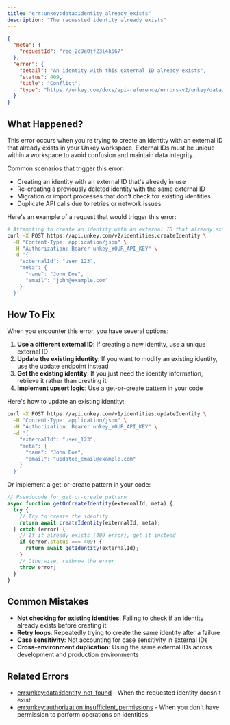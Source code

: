 ```yaml
---
title: "err:unkey:data:identity_already_exists"
description: "The requested identity already exists"
---
```



```json Example
{
  "meta": {
    "requestId": "req_2c9a0jf23l4k567"
  },
  "error": {
    "detail": "An identity with this external ID already exists",
    "status": 409,
    "title": "Conflict",
    "type": "https://unkey.com/docs/api-reference/errors-v2/unkey/data/identity_already_exists"
  }
}
```

## What Happened?

This error occurs when you're trying to create an identity with an external ID that already exists in your Unkey workspace. External IDs must be unique within a workspace to avoid confusion and maintain data integrity.

Common scenarios that trigger this error:
- Creating an identity with an external ID that's already in use
- Re-creating a previously deleted identity with the same external ID
- Migration or import processes that don't check for existing identities
- Duplicate API calls due to retries or network issues

Here's an example of a request that would trigger this error:

```bash
# Attempting to create an identity with an external ID that already exists
curl -X POST https://api.unkey.com/v2/identities.createIdentity \
  -H "Content-Type: application/json" \
  -H "Authorization: Bearer unkey_YOUR_API_KEY" \
  -d '{
    "externalId": "user_123",
    "meta": {
      "name": "John Doe",
      "email": "john@example.com"
    }
  }'
```

## How To Fix

When you encounter this error, you have several options:

1. **Use a different external ID**: If creating a new identity, use a unique external ID
2. **Update the existing identity**: If you want to modify an existing identity, use the update endpoint instead
3. **Get the existing identity**: If you just need the identity information, retrieve it rather than creating it
4. **Implement upsert logic**: Use a get-or-create pattern in your code

Here's how to update an existing identity:

```bash
curl -X POST https://api.unkey.com/v1/identities.updateIdentity \
  -H "Content-Type: application/json" \
  -H "Authorization: Bearer unkey_YOUR_API_KEY" \
  -d '{
    "externalId": "user_123",
    "meta": {
      "name": "John Doe",
      "email": "updated_email@example.com"
    }
  }'
```

Or implement a get-or-create pattern in your code:

```javascript
// Pseudocode for get-or-create pattern
async function getOrCreateIdentity(externalId, meta) {
  try {
    // Try to create the identity
    return await createIdentity(externalId, meta);
  } catch (error) {
    // If it already exists (409 error), get it instead
    if (error.status === 409) {
      return await getIdentity(externalId);
    }
    // Otherwise, rethrow the error
    throw error;
  }
}
```

## Common Mistakes

- **Not checking for existing identities**: Failing to check if an identity already exists before creating it
- **Retry loops**: Repeatedly trying to create the same identity after a failure
- **Case sensitivity**: Not accounting for case sensitivity in external IDs
- **Cross-environment duplication**: Using the same external IDs across development and production environments

## Related Errors
- [err:unkey:data:identity_not_found](./identity_not_found) - When the requested identity doesn't exist
- [err:unkey:authorization:insufficient_permissions](../authorization/insufficient_permissions) - When you don't have permission to perform operations on identities
